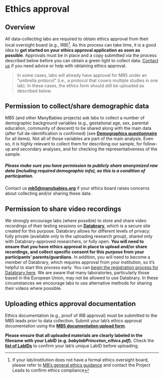 # Ethics approval {#ethics-approval}

## Overview

All data-collecting labs are required to obtain ethics approval from their local oversight board (e.g., IRB)[^ethics-1]. As this process can take time, it is a good idea to **get started on your ethics approval application as soon as possible**. Approvals must be in place and a copy submitted via the process described below before you can obtain a green light to collect data. [Contact us](mailto:mb5@manybabies.org) if you need advice or help with obtaining ethics approval.

[^ethics-1]: If your lab/institution does not have a formal ethics oversight board, please refer to [MB's general ethics guidance](https://docs.google.com/document/d/e/2PACX-1vR2nv4Wy1soDS4cBBNy9QZOyewvvjP1ka1reBRhAIzcrNi0reJxgHuhGS7f7i2wE0ScQuppek8Al_21/pub) and contact the Project Leads to confirm ethics compliance

> In some cases, labs will already have approval for MB5 under an “umbrella protocol” (i.e., a protocol that covers multiple studies in one lab). In these cases, the ethics form should still be uploaded as described below.

## Permission to collect/share demographic data

MB5 (and other ManyBabies projects) ask labs to collect a number of demographic background variables (e.g., gestational age, sex, parental education, community of descent) to be shared along with the main data (after full de-identification is confirmed) (see [**Demographics questionnaire**](ADD%20LINK%20TO%20DEMOGRAPHICS%20QUESTIONNAIRE) for all items). Not all of those variables are part of the main analysis. Even so, it is highly relevant to collect them for describing our sample, for follow-up and secondary analyses, and for checking the representativeness of the sample.

##### Please make sure you have permission to publicly share anonymized raw data (including required demographic info), as this is a condition of participation. {.unnumbered}

Contact us [**mb5\@manybabies.org**](mailto:mb5@manybabies.org) if your ethics board raises concerns about collecting and/or sharing these data.

## Permission to share video recordings

We strongly encourage labs (where possible) to store and share video recordings of their testing sessions on [**Databrary**](https://nyu.databrary.org/), which is a secure site created for this purpose. Databrary allows for different levels of privacy: fully private (available only to the uploading research group), shared only with Databrary-approved researchers, or fully open. **You will need to ensure that you have ethics approval in place to upload and/or share recordings, and collect specific consent for this purpose from your participants' parents/guardians.** In addition, you will need to become a member of Databrary, which requires approval from your institution, so it’s helpful to start this process early. You can [begin the registration process for Databrary here](https://nyu.databrary.org/user/register?page=create). We are aware that many laboratories, particularly those based in the European Union, may not be allowed to use Databrary. In these circumstances we encourage labs to use alternative methods for sharing their videos where possible.

## Uploading ethics approval documentation {#ethics-upload}

Ethics documentation (e.g., proof of IRB approval) must be submitted to the MB5 leads prior to data collection. Submit your lab's ethics approval documentation using the [**MB5 documentation upload form**](https://docs.google.com/forms/d/e/1FAIpQLScunCYwrJApObng6xVV_lN4CUrcLrsrAKmiBmia67vPc9jNTA/viewform?usp=sf_link).

**Please ensure that all uploaded materials are clearly labeled in the filename with your LabID (e.g. *babylabPrinceton_ethics.pdf*).** Check the [**list of LabIDs**](https://manybabies.org/labids/) to confirm your lab's unique LabID before uploading.
